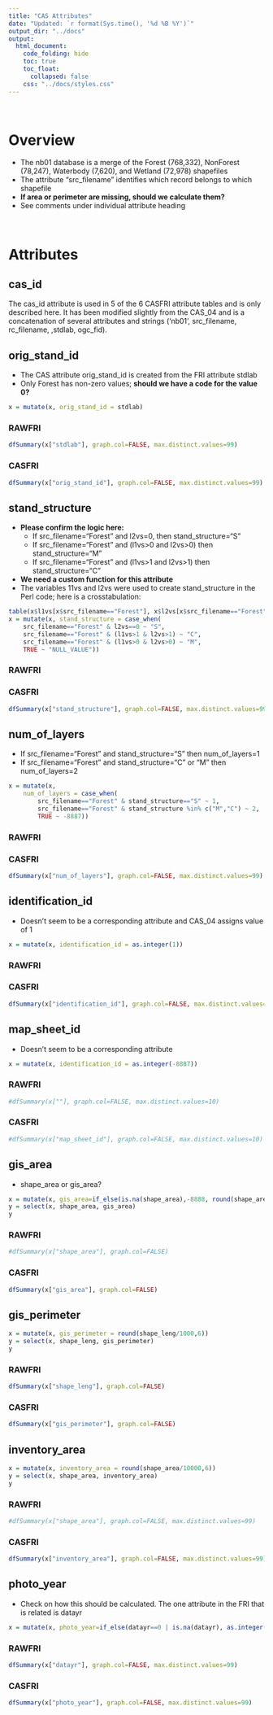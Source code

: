 ```yaml
---  
title: "CAS Attributes"
date: "Updated: `r format(Sys.time(), '%d %B %Y')`"
output_dir: "../docs"
output:  
  html_document:  
    code_folding: hide
    toc: true
    toc_float:
      collapsed: false
    css: "../docs/styles.css"
---  
```


<br>

# Overview

  * The nb01 database is a merge of the Forest (768,332), NonForest (78,247), Waterbody (7,620), and Wetland (72,978) shapefiles
  * The attribute "src_filename" identifies which record belongs to which shapefile
  * **If area or perimeter are missing, should we calculate them?**
  * See comments under individual attribute heading

<br>

# Attributes

## cas_id

The cas_id attribute is used in 5 of the 6 CASFRI attribute tables and is only described here. It has been modified slightly from the CAS_04 and is a concatenation of several attributes and strings ('nb01', src_filename, rc_filename, ,stdlab, ogc_fid).

## orig_stand_id {.tabset}

  * The CAS attribute orig_stand_id is created from the FRI attribute stdlab
  * Only Forest has non-zero values; **should we have a code for the value 0?**

```r
x = mutate(x, orig_stand_id = stdlab)
```

### RAWFRI

```r
dfSummary(x["stdlab"], graph.col=FALSE, max.distinct.values=99)
```

### CASFRI

```r
dfSummary(x["orig_stand_id"], graph.col=FALSE, max.distinct.values=99)
```

## stand_structure {.tabset}

  * **Please confirm the logic here:**
    * If src_filename="Forest" and l2vs=0, then stand_structure="S"
    * If src_filename="Forest" and (l1vs>0 and l2vs>0) then stand_structure="M"
    * If src_filename="Forest" and (l1vs>1 and l2vs>1) then stand_structure="C"
  * **We need a custom function for this attribute**
  * The variables 11vs and l2vs were used to create stand_structure in the Perl code; here is a crosstabulation:

```r
table(x$l1vs[x$src_filename=="Forest"], x$l2vs[x$src_filename=="Forest"])
x = mutate(x, stand_structure = case_when(
    src_filename=="Forest" & l2vs==0 ~ "S",
    src_filename=="Forest" & (l1vs>1 & l2vs>1) ~ "C",
    src_filename=="Forest" & (l1vs>0 & l2vs>0) ~ "M",
    TRUE ~ "NULL_VALUE"))
```

### RAWFRI

### CASFRI

```r
dfSummary(x["stand_structure"], graph.col=FALSE, max.distinct.values=99)
```

## num_of_layers {.tabset}

  * If src_filename="Forest" and stand_structure="S" then num_of_layers=1
  * If src_filename="Forest" and stand_structure="C" or "M" then num_of_layers=2

```r
x = mutate(x, 
    num_of_layers = case_when(
        src_filename=="Forest" & stand_structure=="S" ~ 1,
        src_filename=="Forest" & stand_structure %in% c("M","C") ~ 2,
        TRUE ~ -8887))
```

### RAWFRI

### CASFRI

```r
dfSummary(x["num_of_layers"], graph.col=FALSE, max.distinct.values=99)
```

## identification_id {.tabset}

  * Doesn't seem to be a corresponding attribute and CAS_04 assigns value of 1

```r
x = mutate(x, identification_id = as.integer(1))
```

### RAWFRI

### CASFRI

```r
dfSummary(x["identification_id"], graph.col=FALSE, max.distinct.values=99)
```

## map_sheet_id {.tabset}

  * Doesn't seem to be a corresponding attribute

```r
x = mutate(x, identification_id = as.integer(-8887))
```

### RAWFRI

```r
#dfSummary(x[""], graph.col=FALSE, max.distinct.values=10)
```

### CASFRI

```r
#dfSummary(x["map_sheet_id"], graph.col=FALSE, max.distinct.values=10)
```

## gis_area {.tabset}

  * shape_area or gis_area?

```r
x = mutate(x, gis_area=if_else(is.na(shape_area),-8888, round(shape_area/10000,6)))
y = select(x, shape_area, gis_area)
y
```

### RAWFRI

```r
#dfSummary(x["shape_area"], graph.col=FALSE)
```

### CASFRI

```r
dfSummary(x["gis_area"], graph.col=FALSE)
```

## gis_perimeter {.tabset}

```r
x = mutate(x, gis_perimeter = round(shape_leng/1000,6))
y = select(x, shape_leng, gis_perimeter)
y
```

### RAWFRI

```r
dfSummary(x["shape_leng"], graph.col=FALSE)
```

### CASFRI

```r
dfSummary(x["gis_perimeter"], graph.col=FALSE)
```

## inventory_area {.tabset}

```r
x = mutate(x, inventory_area = round(shape_area/10000,6))
y = select(x, shape_area, inventory_area)
y
```

### RAWFRI

```r
#dfSummary(x["shape_area"], graph.col=FALSE, max.distinct.values=99)
```

### CASFRI

```r
dfSummary(x["inventory_area"], graph.col=FALSE, max.distinct.values=99)
```

## photo_year {.tabset}

  * Check on how this should be calculated. The one attribute in the FRI that is related is datayr 

```r
x = mutate(x, photo_year=if_else(datayr==0 | is.na(datayr), as.integer(-8888), as.integer(datayr)))
```

### RAWFRI

```r
dfSummary(x["datayr"], graph.col=FALSE, max.distinct.values=99)
```

### CASFRI

```r
dfSummary(x["photo_year"], graph.col=FALSE, max.distinct.values=99)
```
